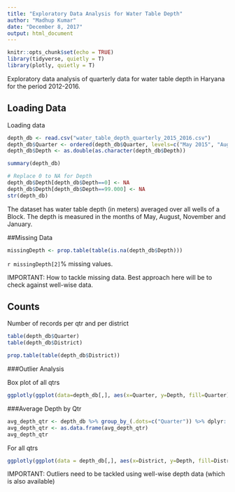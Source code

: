 ```yaml
---
title: "Exploratory Data Analysis for Water Table Depth"
author: "Madhup Kumar"
date: "December 8, 2017"
output: html_document
---
```


```r
knitr::opts_chunk$set(echo = TRUE)
library(tidyverse, quietly = T)
library(plotly, quietly = T)
```


Exploratory data analysis of quarterly data for water table depth in Haryana for the period 2012-2016.

## Loading Data

Loading data

```r
depth_db <- read.csv("water_table_depth_quarterly_2015_2016.csv")
depth_db$Quarter <- ordered(depth_db$Quarter, levels=c("May 2015", "August 2015","November 2015","January 2016"))
depth_db$Depth <- as.double(as.character(depth_db$Depth))

summary(depth_db)
```


```r

# Replace 0 to NA for Depth
depth_db$Depth[depth_db$Depth==0] <- NA
depth_db$Depth[depth_db$Depth==99.000] <- NA
str(depth_db)
```


The dataset has water table depth (in meters) averaged over all wells of a Block. The depth is measured in the months of May, August, November and January.

##Missing Data

```r
missingDepth <- prop.table(table(is.na(depth_db$Depth)))

```
`r missingDepth[2]`% missing values.

IMPORTANT: How to tackle missing data. Best approach here will be to check against well-wise data.

## Counts

Number of records per qtr and per district
```r
table(depth_db$Quarter)
table(depth_db$District)
```

```r
prop.table(table(depth_db$District))
```




###Outlier Analysis

Box plot of all qtrs
```r
ggplotly(ggplot(data=depth_db[,], aes(x=Quarter, y=Depth, fill=Quarter)) + geom_boxplot())
```

###Average Depth by Qtr

```r
avg_depth_qtr <- depth_db %>% group_by_(.dots=c("Quarter")) %>% dplyr::summarize(Mean = mean(Depth, na.rm = T))
avg_depth_qtr <- as.data.frame(avg_depth_qtr)
avg_depth_qtr
```

For all qtrs
```r
ggplotly(ggplot(data = depth_db[,], aes(x=District, y=Depth, fill=District)) + geom_boxplot() + facet_grid(Quarter~., scales = "free_y") + ylab("Quarterly Average Depth"))
```


IMPORTANT: Outliers need to be tackled using well-wise depth data (which is also available)

